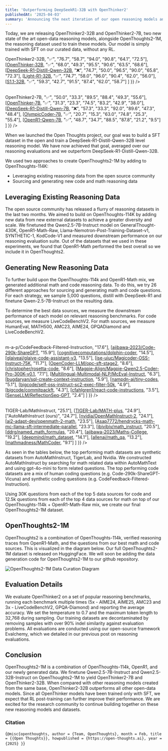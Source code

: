 ```yaml
---
title: 'Outperforming DeepSeekR1-32B with OpenThinker2'
publishedAt: '2025-04-03'
summary: 'Announcing the next iteration of our open reasoning models and datasets.'
---
```

Today, we are releasing OpenThinker2-32B and OpenThinker2-7B, two new state of the art open-data reasoning models, alongside OpenThoughts2-1M, the reasoning dataset used to train these models. Our model is simply trained with SFT on our curated data, without any RL.

<Table
  data={{
    headers: [
      "Model",
      "Data",
      "AIME24",
      "AIME25",
      "AMC23",
      "MATH500",
      "GPQA-D",
      "LCBv2"
    ],
    rows: [
      [<a href="https://huggingface.co/open-thoughts/OpenThinker2-32B">OpenThinker2-32B</a>, "✅", "76.7", "58.7", "94.0", "90.8", "64.1", "72.5"],
      [<a href="https://huggingface.co/open-thoughts/OpenThinker-32B">OpenThinker-32B</a>, "✅", "68.0", "49.3", "95.5", "90.6", "63.5", "68.6"],
      [<a href="https://huggingface.co/deepseek-ai/DeepSeek-R1-Distill-Qwen-32B">DeepSeek-R1-Distill-Qwen-32B</a>, "❌", "74.7", "50.0", "96.5", "90.0", "65.8", "72.3"],
      [<a href="https://huggingface.co/qihoo360/Light-R1-32B">Light-R1-32B</a>, "✅", "74.7", "58.0", "96.0", "90.4", "62.0", "56.0"],
      [<a href="https://huggingface.co/simplescaling/s1.1-32B">S1.1-32B</a>, "✅", "59.3", "42.7", "91.5", "87.4", "62.0", "58.7"]
    ]
  }}
/>

<Table
  data={{
    headers: [
      "Model",
      "Data",
      "AIME24",
      "AIME25",
      "AMC23",
      "MATH500",
      "GPQA-D",
      "LCBv2"
    ],
    rows: [
      [<a href="https://huggingface.co/open-thoughts/OpenThinker2-7B">OpenThinker2-7B</a>, "✅", "50.0", "33.3", "89.5", "88.4", "49.3", "55.6"],
      [<a href="https://huggingface.co/open-thoughts/OpenThinker-7B">OpenThinker-7B</a>, "✅", "31.3", "23.3", "74.5", "83.2", "42.9", "38.0"],
      [<a href="https://huggingface.co/deepseek-ai/DeepSeek-R1-Distill-Qwen-7B">DeepSeek-R1-Distill-Qwen-7B</a>, "❌", "57.3", "33.3", "92.0", "89.6", "47.3", "48.4"],
      [<a href="https://huggingface.co/open-r1/OlympicCoder-7B">OlympicCoder-7B</a>, "✅", "20.7", "15.3", "63.0", "74.8", "25.3", "55.4"],
      [<a href="https://huggingface.co/open-r1/OpenR1-Qwen-7B">OpenR1-Qwen-7B</a>, "✅", "48.7", "34.7", "88.5", "87.8", "21.2", "9.5"]
    ]
  }}
/>

When we launched the Open Thoughts project, our goal was to build a SFT dataset in the open and train a DeepSeek-R1-Distill-Qwen-32B level reasoning model. We have now achieved that goal, averaged over our reasoning evaluations and we outperform DeepSeek-R1-Distill-Qwen-32B. 

We used two approaches to create OpenThoughts2-1M by adding to OpenThoughts-114K:
- Leveraging existing reasoning data from the open source community
- Sourcing and generating new code and math reasoning data

## Leveraging Existing Reasoning Data
The open source community has released a flurry of reasoning datasets in the last two months. We aimed to build on OpenThoughts-114K by adding new data from new external datasets to achieve a greater diversity and scale. We finetuned the Qwen2.5-7B-Instruct model on GeneralThought-430K, OpenR1-Math-Raw,  Llama-Nemotron-Post-Training-Dataset-v1,  SYNTHETIC-1,  KodCode-V1 and measured downstream performance on our reasoning evaluation suite. Out of the datasets that we used in these experiments, we found that OpenR1-Math performed the best overall so we include it in OpenThoughts2. 


## Generating New Reasoning Data

To further build upon the OpenThoughts-114k and OpenR1-Math mix, we generated additional math and code reasoning data. To do this, we try 26 different approaches for sourcing and generating math and code questions. For each strategy, we sample 5,000 questions, distill with DeepSeek-R1 and finetune Qwen-2.5-7B-Instruct on the resulting data. 

To determine the best data sources, we measure the downstream performance of each model on relevant reasoning benchmarks. For code sources, we measure LiveCodeBenchV2. For math sources, we measure HumanEval, MATH500, AMC23, AIME24, GPQADiamond and LiveCodeBenchV2.

<Table
  data={{
    headers: [
      "Data Source",
      "LCBv2 (%)"
    ],
    rows: [
      [<a href="https://huggingface.co/datasets/m-a-p/CodeFeedback-Filtered-Instruction">m-a-p/CodeFeedback-Filtered-Instruction</a>, "17.6"],
      [<a href="https://huggingface.co/datasets/ajibawa-2023/Code-290k-ShareGPT">ajibawa-2023/Code-290k-ShareGPT</a>, "15.9"],
      [<a href="https://huggingface.co/datasets/cognitivecomputations/dolphin-coder">cognitivecomputations/dolphin-coder</a>, "14.5"],
      [<a href="https://huggingface.co/datasets/glaiveai/glaive-code-assistant-v3">glaiveai/glaive-code-assistant-v3</a>, "13.5"],
      [<a href="https://huggingface.co/datasets/ise-uiuc/Magicoder-OSS-Instruct-75K">ise-uiuc/Magicoder-OSS-Instruct-75K</a>, "11.7"],
      [<a href="https://huggingface.co/datasets/OpenCoder-LLM/opc-sft-stage2">OpenCoder-LLM/opc-sft-stage2</a>, "8.6"],
      [<a href="https://huggingface.co/datasets/christopher/rosetta-code">christopher/rosetta-code</a>, "8.6"],
      [<a href="https://huggingface.co/datasets/Magpie-Align/Magpie-Qwen2.5-Coder-Pro-300K-v0.1">Magpie-Align/Magpie-Qwen2.5-Coder-Pro-300K-v0.1</a>, "7.1"],
      [<a href="https://huggingface.co/datasets/Multilingual-Multimodal-NLP/McEval-Instruct">Multilingual-Multimodal-NLP/McEval-Instruct</a>, "6.3"],
      [<a href="https://huggingface.co/datasets/bugdaryan/sql-create-context-instruction">bugdaryan/sql-create-context-instruction</a>, "5.9"],
      [<a href="https://huggingface.co/datasets/nampdn-ai/tiny-codes">nampdn-ai/tiny-codes</a>, "5.1"],
      [<a href="https://huggingface.co/datasets/bigcode/self-oss-instruct-sc2-exec-filter-50k">bigcode/self-oss-instruct-sc2-exec-filter-50k</a>, "4.9"],
      [<a href="https://huggingface.co/datasets/bigcode/commitpackft">bigcode/commitpackft</a>, "4.3"],
      [<a href="https://huggingface.co/datasets/cfahlgren1/react-code-instructions">cfahlgren1/react-code-instructions</a>, "3.5"],
      [<a href="https://huggingface.co/datasets/SenseLLM/ReflectionSeq-GPT">SenseLLM/ReflectionSeq-GPT</a>, "2.4"]
    ]
  }}
/>

<Table
  data={{
    headers: [
      "Data Source",
      "Average (%)"
    ],
    rows: [
      [<a href="https://huggingface.co/datasets/TIGER-Lab/MathInstruct">TIGER-Lab/MathInstruct</a>, "25.1"],
      [<a href="https://huggingface.co/datasets/TIGER-Lab/MATH-plus">TIGER-Lab/MATH-plus</a>, "24.9"],
      ["AutoMathInstruct  (ours)", "24.7"],
      [<a href="https://huggingface.co/datasets/nvidia/OpenMathInstruct-2">nvidia/OpenMathInstruct-2</a>, "24.1"],
      [<a href="https://huggingface.co/datasets/ai2-adapt-dev/openmath-2-math">ai2-adapt-dev/openmath-2-math</a>, "23.5"],
      [<a href="https://huggingface.co/datasets/Asap7772/hendrycks-math-mc-llama-sft-intermediate-parallel">Asap7772/hendrycks-math-mc-llama-sft-intermediate-parallel</a>, "23.3"],
      [<a href="https://huggingface.co/datasets/ibivibiv/math_instruct">ibivibiv/math_instruct</a>, "20.5"],
      [<a href="https://huggingface.co/datasets/ddrg/named_math_formulas">ddrg/named_math_formulas</a>, "20.4"],
      [<a href="https://huggingface.co/datasets/ajibawa-2023/Maths-College">ajibawa-2023/Maths-College</a>, "19.2"],
      [<a href="https://huggingface.co/datasets/deepmind/math_dataset">deepmind/math_dataset</a>, "14.1"],
      [<a href="https://huggingface.co/datasets/allenai/math_qa">allenai/math_qa</a>, "13.2"],
      [<a href="https://huggingface.co/datasets/mathmadness/MathCoder">mathmadness/MathCoder</a>, "9.1"]
    ]
  }}
/>

As seen in the tables below, the top performing math datasets are synthetic datasets from AutoMathInstruct, TigerLab, and Nvidia. We constructed AutoMathInstruct by searching for math related data within AutoMathText and using gpt-4o-mini to form related questions. The top performing code datasets are a mix of human coding questions (e.g. Code-290k-ShareGPT-Vicuna) and synthetic coding questions (e.g.  CodeFeedback-Filtered-Instruction).

Using 30K questions from each of the top 5 data sources for code and 12.5k questions from each of the top 4 data sources for math on top of our OpenThoughts-114k + OpenR1-Math-Raw mix, we create our final OpenThoughts2-1M dataset. 


## OpenThoughts2-1M
OpenThoughts2 is a combination of OpenThoughts-114k, verified reasoning traces from OpenR1-Math, and the questions from our best math and code sources. This is visualized in the diagram below. Our full OpenThoughts2-1M dataset is released on HuggingFace. We will soon be adding the data generation code for OpenThoughts2-1M to our github repository.

<div className="flex justify-center my-8">
  <Image
    src="/openthoughts2-1M-diagram.png"
    alt="OpenThoughts2-1M Data Curation Diagram"
    className="rounded-lg"
    width={1000}
    height={1000}
  />
</div>

## Evaluation Details
We evaluate OpenThinker2 on a set of popular reasoning benchmarks, running each benchmark multiple times (5x - AIME24, AIME25, AMC23 and 3x - LiveCodeBenchV2, GPQA-Diamond) and reporting the average accuracy. We set the temperature to 0.7 and the maximum token length to 32,768 during sampling. Our training datasets are decontaminated by removing samples with over 90% indel similarity against evaluation problems. All evaluations are conducted using our open-source framework Evalchemy, which we detailed in our previous post on reasoning evaluations.

## Conclusion
OpenThoughts2-1M is a combination of OpenThoughts-114k, OpenR1, and our newly generated data. We finetune Qwen2.5-7B-Instruct and Qwen2.5-32B-Instruct on OpenThoughts2-1M to yield OpenThinker2-7B and OpenThinker2-32B. When compared with other reasoning models created from the same base, OpenThinker2-32B outperforms all other open-data models. Since all OpenThinker models have been trained only with SFT, we expect that RL post-training can further improve their performance. We are excited for the research community to continue building together on these new reasoning models and datasets.

### Citation
<Citation>{`@misc{openthoughts,
  author = {Team, OpenThoughts},
  month = Feb,
  title = {{Open Thoughts}},
  howpublished = {https://open-thoughts.ai},
  year = {2025}
}`}</Citation>